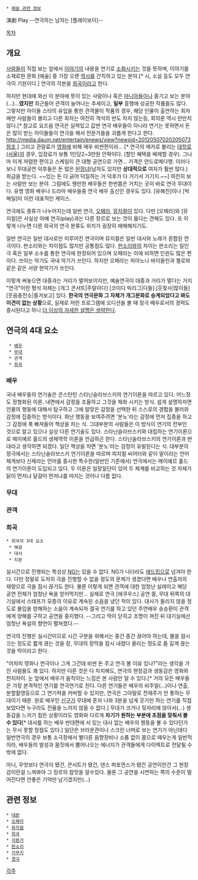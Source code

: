  * [[예술 관련 정보]]

演劇
Play
--연극하는 남자는 [플레이보이]--

[[목차]]
== 개요 ==
[[사람]]들이 직접 보는 앞에서 [[이야기]]의 내용을 연기로 [[소화]]시키는 것을 뜻하며, 이야기를 소재로한 문화 [예술] 중 가장 오랜 [[역사]]를 간직하고 있는 분야.[* 시, 소설 등도 모두 연극이 기원이다.] 연극의 각본을 [[희곡]]이라고 한다.

하지만 현대에 와선 이 분야에 뜻이 있는 사람이나 혹은 [[마니아]]들이나 즐기고 보는 분야(...)...'''였지만''' 최근들어 관객이 늘어나는 추세이고, '''일부''' 흥행에 성공한 작품들도 많다. 그렇지만 아이돌 스타의 유입을 통한 관객몰이 작품의 경우, 해당 인물이 출연하는 회차에만 사람들이 몰리고 다른 회차는 여전히 객석의 반도 차지 않는등, 회의론 역시 만만치 않다.[* 참고로 요즈음 연극은 실력있고 값싼 연극 배우들이 아니라 연기는 못하면서 돈은 많이 받는 아이돌들이 연극을 해서 전문가들을 괴롭게 한다고 한다. [[http://media.daum.net/entertain/enews/view?newsid=20120507020205073 참조]].] 그리고 관람료가 [[영화]]에 비해 매우 비싼편이라... [* 연극의 메카로 불리는 [[대학로(서울)]]의 경우, 입장료가 보통 1인당2~3만원 안팍이다. (할인 혜택을 배제할 경우). 그나마 이게 저렴한 편이고 스케일이 큰 대형 공연으로 가면... 가격은 안드로메다행. 이러다 보니 무대공연 덕후들은 돈 많은 [[된장녀]](남자도 있지만 '''상대적으로''' 여자가 훨씬 많다.) 취급을 받는다. ~~있는 돈 다 긁어 덕질하는 거 덕후가 다 거기서 거기지.~~] 여전히 보는 사람만 보는 분야. 그럼에도 웬만한 배우들은 한번쯤은 거치는 곳이 바로 연극 무대이다. 유명 영화 배우나 드라마 배우들중 연극 배우 출신인 경우도 있다. [유해진]이나 [박해일]이 이런 대표적인 케이스. 

연극에도 종류가 나누어지는데 일반 연극, [[오페라]], [[뮤지컬]]이 있다. 다만 [오페라]와 [뮤지컬]은 사실상 아예 연극(play)과는 다른 장르로 보는 것이 옳다는 견해도 있다. 또 이렇게 나누면 다른 외국의 연극 분류도 위치가 굉장히 애매해지기도. 

일반 연극은 일반 대사로만 이루어진 연극이며 뮤지컬은 일반 대사와 노래가 혼합된 연극이다. 판소리와는 차이점도 많지만 공통점도 많다. [[판소리]]와의 차이는 판소리는 일인극 혹은 일부 소수를 통한 연극에 한정되어 있으며 오페라는 이에 비하면 인원도 많은 편이다. 쓰이는 악기도 국내 악기가 쓰인다. 하지만 오페라는 피아노나 바이올린과 첼로와 같은 같은 서양 현악기가 쓰인다.

이렇게 써놓으면 대중과는 거리가 멀어보이지만, 예술연극이 대중과 거리가 멀다는 거지 "연극"이란 형식 자체는 [개그 콘서트|주말마다] [코미디 빅리그|다들] [웃찾사|많이들] [웃음충전소|즐겨보고] 있다. '''한국의 연극문화 그 자체가 개그문화로 승계되었다고 봐도 이견이 없는 상황'''으로, 실제로 저런 프로그램에 오디션을 볼 때 정극 배우로서의 경력도 중시된다고 하니 [[더 이상의 자세한 설명은 생략한다]].

== 연극의 4대 요소 ==
  * [[배우]]
  * [[무대]]
  * 관객
  * [[희곡]]

=== 배우 ===
국내 배우들의 연기술은 콘스탄틴 스타닌슬라브스키의 연기이론을 따르고 있다. 어느정도 정형화된 이론. 내면에서 감정을 조율하고 그것을 체화 시키는 방식. 쉽게 설명하자면 인물의 행동에 대해서 탐구하고 그에 알맞은 감정을 선택한 뒤 스스로의 경험을 불러와 감정에 집중하는 방식이다. 화난 행동을 보여주려면 '분노'라는 감정에 먼저 집중을 하고 그 감정에 푹 빠져들어 책상을 차는 식. 그대부분의 사람들은 이 방식이 연기의 전부인 것으로 알고 있으나 실상 다른 연기술도 있다. 스타닌슬라브스키와 대립하는 연기이론으로 메이예르 홀드의 생체역학 이론을 언급하곤 한다. 스타닌슬라브스키의 연기이론과 반대라고 생각하면 되겠다. 일단 책상을 차면 '분노'라는 감정이 유발된다는 식. 대부분의 정극에서는 스타닌슬라브스키 연기이론을 따르며 피지컬 씨어터와 같이 말이라는 언어체계보다 신체라는 언어를 중시한 특수한(일반인 기준에서) 연극에서는 메이예르 홀드의 연기이론이 도입되고 있다. 두 이론은 일장일단이 있어 두 체계를 비교하는 것 자체가 닭이 먼저냐 달걀이 먼저냐를 따지는 것이나 다름 없다.  
=== 무대 ===
=== 관객 ===
=== 희곡 ===
 * 희곡의 3대 요소
  * 해설
  * 대사
  * 지문

실시간으로 진행되는 특성상 [[NG]]는 있을 수 없다. NG가 나더라도 [[애드립]]으로 넘겨야 한다. 다만 정말로 도저히 극을 진행할 수 없을 정도의 문제가 생겼다면 배우나 연출자의 재량으로 극을 잠시 끊기도 한다. 물론 이렇게 되면 관객에 대한 엄청난 실례이고 해당 공연 전체가 엄청난 욕을 얻어먹지만... 실제로 연극 [에쿠우스] 공연 중, 무대 뒤쪽의 대기실에서 스태프가 모종의 이유로 계속된 소음을 냈던 적이 있다. 대사가 들리지 않을 정도로 몰입을 방해하는 소음이 계속되자 결국 연기를 하고 있던 주연배우 송승환이 관객에게 양해를 구하고 공연을 중지했다. --그리고 막이 닫히고 조명이 꺼진 뒤 대기실에선 엄청난 욕설의 향연이 펼쳐졌다.--

연극의 진행은 실시간이므로 시간 구분을 위해서는 중간 중간 끊어야 하는데, 불을 잠시 끄는 정도로 짧게 끊는 것을 장, 무대의 장막을 잠시 내렸다 올리는 정도로 좀 길게 끊는 것을 막이라고 한다.

"어차피 영화나 연극이나 그게 그건데 비싼 돈 주고 연극 볼 이유 있나?"라는 생각을 가진 사람들도 꽤 있다. 하지만 다른 것은 다 차치해도, 연극의 현장감과 생동감은 영화와 천지차이. 눈 앞에서 배우가 움직이는 느낌은 본 사람만 알 수 있다.[* 거의 모든 배우들은 가장 본격적인 연기를 연극연기로 친다. 다른 연기들은 배우의 비주얼(...)이나 연출, 분할촬영등으로 그 연기력을 커버할 수 있지만, 연극은 그야말로 잔재주가 안 통하는 무대이기 때문. 원로 배우인 [[신구]]가 무대에 혼자 나와 3분을 넘게 웃기만 하는 연기를 직접 보았다면 누구라도 전율을 느끼지 않을 수 없다.] 무대가 크거나 뒷자리에 앉아서(...) 생동감을 느끼기 힘든 상황이라도 영화와 다르게 '''자기가 원하는 부분에 초점을 맞춰서 볼 수 있다'''[* 대사를 하는 배우 반대편에 서 있는 대사 없는 배우의 행동을 볼 수 있다던가는 무시 못할 장점도 있다.] 일단은 브라운관이나 스크린 너머로 보는 연기가 아닌데다 일반연극의 경우 보통 소극장에서 별다른 음향장비나 소품 없이 몸으로 떼우는게 일반적이라, 배우들의 발성과 몸짓에서 뿜어나오는 에너지가 관객들에게 다이렉트로 전달될 수 밖에 없다.

아니, 무엇보다 연극이 됐건, 콘서트가 됐건, 댄스 퍼포먼스가 됐건 공연이란건 그 현장감이란걸 느껴봐야 그 장르의 참맛을 알수있다. 물론 그 공연을 시연하는 쪽의 수준이 떨어진다면 안좋은 기억만 남기겠지만(...)

== 관련 정보 ==
 * [[대본]]
 * [[오페라]]
 * [[뮤지컬]]
 * [[희곡]]
 * [[각본가]]
 * [[판소리]]
 * [[가부키]]
 * [[경극]]

[[각주]]

